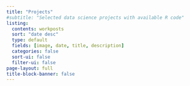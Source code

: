 ```yaml
---
title: "Projects"
#subtitle: "Selected data science projects with available R code"
listing:
  contents: workposts
  sort: "date desc"
  type: default
  fields: [image, date, title, description]
  categories: false
  sort-ui: false
  filter-ui: false
page-layout: full 
title-block-banner: false
---
```

